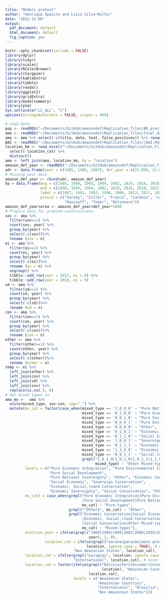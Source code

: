 ```yaml
---
title: "Models pretest"
author: "Henrique Sposito and Livio Silva-Muller"
date: "2022-12-06"
output:
  pdf_document: default
  html_document: default
  fig_caption: yes
---
```


```r
knitr::opts_chunk$set(include = FALSE)
library(dplyr)
library(tidyr)
library(scales)
library(RColorBrewer)
library(stargazer)
library(kableExtra)
library(tibble)
library(readxl)
library(ggplot2)
library(gridExtra)
library(modelsummary)
library(plm)
Sys.setlocale("LC_ALL", "C")
options(stringsAsFactors = FALSE, scipen = 999)
```

```r
# Load data
pop <- readRDS("~/Documents/GitHub/amazondef/Replication_files/BR_presid_speeches_final.Rds")
ama <- readRDS("~/Documents/GitHub/amazondef/Replication_files/final_data_as.Rds")
ama <- ama %>% select(-c(title, date, text, false_positives)) %>% rename (ei= "EI", sd= "SD")
AAI <- readRDS("~/Documents/GitHub/amazondef/Replication_files//AAI.Rds")
location_km <- read_excel("~/Documents/GitHub/amazondef/Replication_Files/location_km.xlsx") %>%
  select(-location_cat) %>%
  distinct()
ama <- left_join(ama, location_km, by = "location")
amazon_def_year <- readRDS("~/Documents/GitHub/amazondef/Replication_files//amazon_def_year.Rds")
adr <- data.frame(year = c(1985, 1986, 1987), def_year = c(21.050, 21.050, 21.050))
# Missing year data
amazon_def_year <- rbind(adr, amazon_def_year) 
hp = data.frame(beg = c(1985, 1990, 1993, 1994, 2002, 2010, 2016, 2018),
                end = c(1990, 1993, 1994, 2002, 2010, 2016, 2018, 2022),
                label = c(1987, 1991, 1993, 1998, 2006, 2013, 2017, 2020),
                presid = c("Sarney", "Collor", "Franco", "Cardoso", "Lula",
                           "Rousseff", "Temer", "Bolsonaro"))
amazon_def_year$area <- amazon_def_year$def_year*1000
# Prepare data for problem-constructions
sov <- ama %>% 
  filter(sov==1) %>% 
  count(sov, year) %>%
  group_by(year) %>%
  select(-c(sov))%>%
  rename (sov = n)
ei <- ama %>% 
  filter(ei==1) %>% 
  count(ei, year) %>%
  group_by(year) %>%
  select(-c(ei))%>%
  rename (ei = n) %>%
  ungroup() %>%
  tibble::add_row(year = 2017, ei = 0) %>%
  tibble::add_row(year = 2018, ei = 0)
sd <- ama %>% 
  filter(sd==1) %>% 
  count(sd, year) %>%
  group_by(year) %>%
  select(-c(sd))%>%
  rename (sd = n)
con <- ama %>% 
  filter(con==1) %>% 
  count(con, year) %>%
  group_by(year) %>%
  select(-c(con))%>%
  rename (con = n)
other <- ama %>% 
  filter(other==1) %>% 
  count(other, year) %>%
  group_by(year) %>%
  select(-c(other))%>%
  rename (other = n)
temp <- ei %>% 
  left_join(other) %>% 
  left_join(con) %>% 
  left_join(sd) %>% 
  left_join(sov) %>% 
  replace(is.na(.), 0)
# Get mixed types in
ama_mx <-  ama %>%
  unite(mixed_type, sov:con, sep="_") %>%
  mutate(mx_cat = factor(case_when(mixed_type == '1_0_0_0' ~ "Pure National Sovereignty",
                                   mixed_type == '0_1_0_0' ~ "Pure Economic Integration", 
                                   mixed_type == '0_0_1_0' ~ "Pure Social Development",
                                   mixed_type == '0_0_0_1' ~ "Pure Environmental Conservation",
                                   mixed_type == '0_0_0_0' ~ "Other",
                                   mixed_type == '0_1_0_1' ~ "Economic Conservation",
                                   mixed_type == '0_1_1_0' ~ "Social Economic",
                                   mixed_type == '1_0_0_1' ~ "Sovereign Conservation",
                                   mixed_type == '0_1_1_1' ~ "Economic, Social,\nand Conservation",
                                   mixed_type == '1_1_0_0' ~ "Economic Sovereignty",
                                   mixed_type == '0_0_1_1' ~ "Social Conservation",
                                   grepl("1_0_1_0|1_0_1_0|1_0_1_1|1_1_0_1|1_1_1_0|1_1_1_1",
                                         mixed_type) ~ "Other Mixed-types"),
         levels = c("Pure Economic Integration", "Pure Environmental Conservation",
                    "Pure Social Development",
                    "Pure National Sovereignty", "Other", "Economic Conservation", 
                    "Social Economic", "Sovereign Conservation",
                    "Economic, Social,\nand Conservation",
                    "Economic Sovereignty", "Social Conservation", "Other Mixed-types")),
         mx_cat2 = case_when(grepl("Pure Economic Integration|Pure Environmental Conservation|
                                   |Pure Social Development|Pure National Sovereignty",
                                   mx_cat) ~ "Pure-types",
                             grepl("^Other$", mx_cat) ~ "Other",
                             grepl("Economic Conservation|Social Economic|Sovereign Conservation|
                                   |Economic, Social,\nand Conservation|Economic Sovereignty|
                                   |Social Conservation|Other Mixed-types",
                                   mx_cat) ~ "Mixed-types"),
         election_year = ifelse(grepl("1989|1994|1998|2002|2006|2010|2014|2018",
                                      year), 1, 0),
                  location_cat = ifelse(grepl("parana|paraiba|mato grosso|mato grosso do sul",
                                     location, ignore.case = TRUE), # minor coding issues to fix
                               "Non Amazonian States", location_cat),
         location_cat = ifelse(grepl("paraguay", location, ignore.case = TRUE),
                               "International", location_cat), # minor coding issues to fix
         location_cat = factor(ifelse(grepl("Bolivia|Peru|Ecuador|Colombia|Venezuela|Guyana|Suriname",
                                            location), "Amazonian Countries",
                                      location_cat),
                               levels = c("Amazonian States",
                                          "Amazonian Countries",
                                          "International", "Brasilia",
                                          "Non Amazonian States")))

```

````{=tex}
\begin{landscape}

```r

ama_model <- dplyr::left_join(ama_mx, amazon_def_year, by = "year") %>%
dplyr::left_join(AAI, by = "year") %>%
filter(location_cat != "Non Identified", mx_cat != "Other Mixed-types") %>%
  mutate(con_vs_all = ifelse(mx_cat == "Pure Environmental Conservation", 1, 0),
         EI_vs_all = ifelse(mx_cat == "Pure Economic Integration", 1, 0),
         SD_vs_all = ifelse(mx_cat == "Pure Social Development", 1, 0),
         sov_vs_all = ifelse(mx_cat == "Pure National Sovereignty", 1, 0))

ama_model2 <- dplyr::select(pop, -text) %>%
  dplyr::left_join(amazon_def_year, by = "year") %>%
  dplyr::left_join(AAI, by = "year") %>%
  filter(location_cat != "Non Identified") %>%
  mutate(location_cat = ifelse(grepl("parana|paraiba|mato grosso|mato grosso do sul", location, ignore.case = TRUE), "Non Amazonian States", location_cat),
         location_cat = ifelse(grepl("paraguay", location, ignore.case = TRUE),
                               "International", location_cat),
         location_cat = factor(ifelse(grepl("Bolivia|Peru|Ecuador|Colombia|Venezuela|Guyana|Suriname",
                                            location), "Amazonian Countries",
                                      location_cat),
                               levels = c("Amazonian States",
                                          "Amazonian Countries",
                                          "International", "Brasilia",
                                          "Non Amazonian States")),
         election_year = ifelse(grepl("1989|1994|1998|2002|2006|2010|2014|2018",
                                      year), 1, 0))

# model
model_logit_con <- glm(con_vs_all ~ as.factor(location_cat) + election_year +
                         def_year + AAI + party, family=binomial(link = "logit"),
                       data = ama_model)
model_logit_ei <- glm(EI_vs_all ~ as.factor(location_cat) + election_year +
                        def_year + AAI + party, family=binomial(link = "logit"),
                      data = ama_model)
model_logit_sd <- glm(SD_vs_all ~ as.factor(location_cat) + election_year +
                        def_year + AAI + party,
                      family=binomial(link = "logit"), data = ama_model)
model_logit_sov <- glm(sov_vs_all ~ as.factor(location_cat) + election_year +
                         def_year + AAI + party,
                       family=binomial(link = "logit"), data = ama_model)
model_logit_all <- glm(amazon_speech ~ as.factor(location_cat) + election_year +
                         def_year + AAI + party,
                       family=binomial(link = "logit"), data = ama_model2)

stargazer::stargazer(model_logit_con, model_logit_ei, model_logit_sd,
                     model_logit_sov, model_logit_all, digits = 6,
                     no.space = TRUE, title = "Logistic Regressions")
```

\end{landscape}
````

````{=tex}
\begin{landscape}

```r

# model fe
model_logit_con_fe <- plm(con_vs_all ~ as.factor(location_cat) + election_year +
                         def_year + AAI + party, data = ama_model,
                         model = "within", index = "year")
model_logit_ei_fe <- plm(EI_vs_all ~ as.factor(location_cat) + election_year +
                         def_year + AAI + party, data = ama_model,
                         model = "within", index = "year")
model_logit_sd_fe <- plm(SD_vs_all ~ as.factor(location_cat) + election_year +
                         def_year + AAI + party, data = ama_model,
                         model = "within", index = "year")
model_logit_sov_fe <- plm(sov_vs_all ~ as.factor(location_cat) + election_year +
                         def_year + AAI + party, data = ama_model,
                         model = "within", index = "year")
model_logit_all_fe <- plm(amazon_speech ~ as.factor(location_cat) + election_year +
                         def_year + AAI + party, data = ama_model2,
                         model = "within", index = "year")

stargazer::stargazer(model_logit_con_fe, model_logit_ei_fe, model_logit_sd_fe,
                     model_logit_sov_fe, model_logit_all_fe, digits = 6,
                     no.space = TRUE, title = "Fixed-effects Regressions")
```

\end{landscape}
````

````{=tex}
\begin{landscape}

```r

amazon_def_year <- readRDS("~/Documents/GitHub/amazondef/Replication_files//amazon_def_year.Rds")
amazon_def_year$year <- amazon_def_year$year + 1
adr <- data.frame(year = c(1985, 1986, 1987, 1988),
def_year = c(21.050, 21.050, 21.050, 21.050))
# Missing year data
amazon_def_year <- rbind(adr, amazon_def_year) 

ama_model_lag <- dplyr::left_join(ama_mx, amazon_def_year, by = "year") %>%
dplyr::left_join(AAI, by = "year") %>%
filter(location_cat != "Non Identified", mx_cat != "Other Mixed-types") %>%
  mutate(con_vs_all = ifelse(mx_cat == "Pure Environmental Conservation", 1, 0),
         EI_vs_all = ifelse(mx_cat == "Pure Economic Integration", 1, 0),
         SD_vs_all = ifelse(mx_cat == "Pure Social Development", 1, 0),
         sov_vs_all = ifelse(mx_cat == "Pure National Sovereignty", 1, 0))

ama_model2_lag <- dplyr::select(pop, -text) %>%
  dplyr::left_join(amazon_def_year, by = "year") %>%
  dplyr::left_join(AAI, by = "year") %>%
  filter(location_cat != "Non Identified") %>%
  dplyr::mutate(location_cat = ifelse(grepl("parana|paraiba|mato grosso|mato grosso do sul", location, ignore.case = TRUE), "Non Amazonian States", location_cat),
         location_cat = ifelse(grepl("paraguay", location, ignore.case = TRUE),
                               "International", location_cat),
         location_cat = factor(ifelse(grepl("Bolivia|Peru|Ecuador|Colombia|Venezuela|Guyana|Suriname",
                                            location), "Amazonian Countries",
                                      location_cat),
                               levels = c("Amazonian States",
                                          "Amazonian Countries",
                                          "International", "Brasilia",
                                          "Non Amazonian States")),
         election_year = ifelse(grepl("1989|1994|1998|2002|2006|2010|2014|2018",
                                      year), 1, 0))

# model
model_logit_con_lag <- glm(con_vs_all ~ as.factor(location_cat) + election_year +
                         def_year + AAI + party, family=binomial(link = "logit"),
                       data = ama_model_lag)
model_logit_ei_lag <- glm(EI_vs_all ~ as.factor(location_cat) + election_year +
                        def_year + AAI + party, family=binomial(link = "logit"),
                      data = ama_model_lag)
model_logit_sd_lag <- glm(SD_vs_all ~ as.factor(location_cat) + election_year +
                        def_year + AAI + party,
                      family=binomial(link = "logit"), data = ama_model_lag)
model_logit_sov_lag <- glm(sov_vs_all ~ as.factor(location_cat) + election_year +
                         def_year + AAI + party,
                       family=binomial(link = "logit"), data = ama_model_lag)
model_logit_all_lag <- glm(amazon_speech ~ as.factor(location_cat) + election_year +
                         def_year + AAI + party,
                       family=binomial(link = "logit"), data = ama_model2_lag)

stargazer::stargazer(model_logit_con_lag, model_logit_ei_lag, model_logit_sd_lag,
                     model_logit_sov_lag, model_logit_all_lag, digits = 6,
                     no.space = TRUE, title = "Logistic Regressions with Lagged Year")
```

\end{landscape}
````

````{=tex}
\begin{landscape}

```r

#table(ama_model$president, ama_model$party)

ideology_vdem <- readRDS("~/Documents/GitHub/amazondef/Submission/V-Dem-CPD-Party-V2.rds") %>% 
dplyr::filter(country_name == "Brazil") %>%
dplyr::select(v2pashname, v2xpa_antiplural, v2xpa_popul, v2pariglef) %>%
tidyr::drop_na() %>%
dplyr::rename(party = v2pashname) %>%
group_by(party) %>%
summarise(anti_pluralism = mean(v2xpa_antiplural),
populism = mean(v2xpa_popul),
left_right = mean(v2pariglef))

ama_model_lag <- dplyr::left_join(ama_model_lag, ideology_vdem)

ama_model2_lag <- dplyr::left_join(ama_model2_lag, ideology_vdem)

# model
model_logit_con_lag <- glm(con_vs_all ~ as.factor(location_cat) + election_year +
                         def_year + AAI + populism + anti_pluralism + left_right, family=binomial(link = "logit"),
                       data = ama_model_lag)
model_logit_ei_lag <- glm(EI_vs_all ~ as.factor(location_cat) + election_year +
                        def_year + AAI + populism + anti_pluralism + left_right, family=binomial(link = "logit"),
                      data = ama_model_lag)
model_logit_sd_lag <- glm(SD_vs_all ~ as.factor(location_cat) + election_year +
                        def_year + AAI + populism + anti_pluralism + left_right,
                      family=binomial(link = "logit"), data = ama_model_lag)
model_logit_sov_lag <- glm(sov_vs_all ~ as.factor(location_cat) + election_year +
                         def_year + AAI + populism + anti_pluralism + left_right,
                       family=binomial(link = "logit"), data = ama_model_lag)
model_logit_all_lag <- glm(amazon_speech ~ as.factor(location_cat) + election_year +
                         def_year + AAI + populism + anti_pluralism + left_right,
                       family=binomial(link = "logit"), data = ama_model2_lag)

stargazer::stargazer(model_logit_con_lag, model_logit_ei_lag, model_logit_sd_lag,
                     model_logit_sov_lag, model_logit_all_lag, digits = 6,
                     no.space = TRUE,
                     title = "Logistic Regressions with Lagged Year and Party Ideology")
```

\end{landscape}
````
